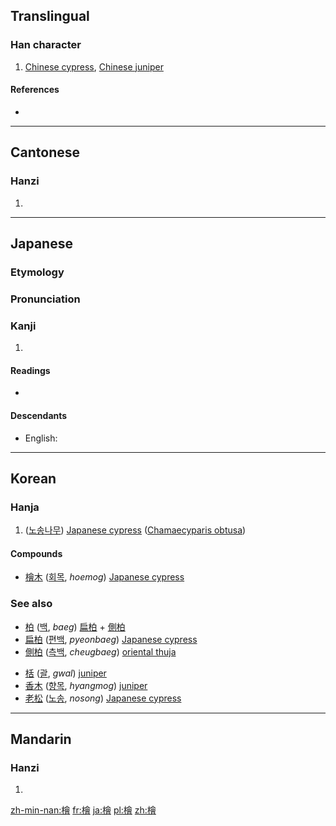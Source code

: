 {{also|栝|桧}}
==Translingual==

===Han character===
{{Han char|rn=75|rad=木|as=13|sn=17|four=48966|canj=DOMA}}

# [[Chinese cypress]], [[Chinese juniper]]

====References====
* {{Han ref|kx=0557.110|dkj=15676|dj=0946.180|hdz=21303.040|uh=6A9C|ud=27292|bh=C0CC|bd=49356}}

----

==Cantonese==

===Hanzi===
{{yue-hanzi|jyut=kui2|y=kui2|sim=桧}}

# {{defn|lang=yue|sort=木13}}

----

==Japanese==

===Etymology===
{{rfe|lang=ja}}

===Pronunciation===
{{rfp|lang=ja|Also, how was this pronounced in the eighteenth century? Anything like {{IPAchar|[ɸinoki]}}? Cf. the English {{m|en|finoki}}.}}

===Kanji===
{{ja-kanji|grade=|rs=木13}}

# {{defn|lang=ja|sort=木13}}

====Readings====
* {{ja-readings|on=[[かい]] (kai)|kun=[[ひのき]] (hinoki)}}

====Descendants====
* English: {{l|en|hinoki}}

----

==Korean==

===Hanja===
{{ko-hanja|hangeul=[[회]], [[괄]]|eumhun=|rv=hoe, gwal|mr=hoe, kwal|y=hoy, kwal}}

# ([[노송]][[나무]]) [[Japanese cypress]] ([[w:Chamaecyparis obtusa|Chamaecyparis obtusa]])

====Compounds====
* [[檜木]] ([[회목]], ''hoemog'') [[Japanese cypress]]

===See also===
{{top2}}
* [[柏]] ([[백]], ''baeg'') [[扁柏]] + [[側柏]]
* [[扁柏]] ([[편백]], ''pyeonbaeg'') [[Japanese cypress]]
* [[側柏]] ([[측백]], ''cheugbaeg'') [[oriental thuja]]
{{mid2}}
* [[栝]] ([[괄]], ''gwal'') [[juniper]]
* [[香木]] ([[향목]], ''hyangmog'') [[juniper]]
* [[老松]] ([[노송]], ''nosong'') [[Japanese cypress]]
{{bottom}}

----

==Mandarin==

===Hanzi===
{{cmn-hanzi|sim=桧|pin=[[kuài]] ([[kuai4]]), [[guì]] ([[gui4]]), [[huì]] ([[hui4]])|wg=k'uai<sup>4</sup>}}

# {{defn|lang=cmn|sort=木13}}

[[zh-min-nan:檜]]
[[fr:檜]]
[[ja:檜]]
[[pl:檜]]
[[zh:檜]]